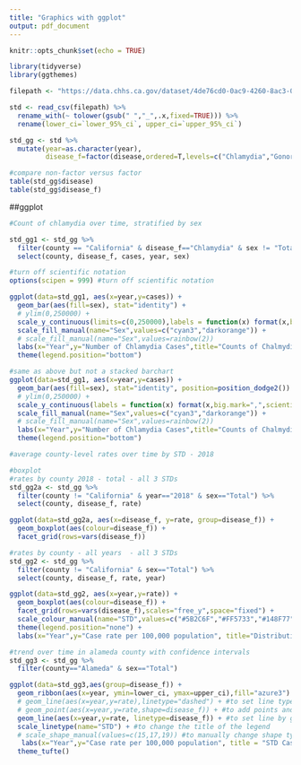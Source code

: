 ```yaml
---
title: "Graphics with ggplot"
output: pdf_document
---
```


```r
knitr::opts_chunk$set(echo = TRUE)

library(tidyverse)
library(ggthemes)

filepath <- "https://data.chhs.ca.gov/dataset/4de76cd0-0ac9-4260-8ac3-0637acb444fb/resource/563ba92b-8ac5-48ec-9afd-2f515bbbad66/download/stds-by-disease-county-year-sex.csv"

std <- read_csv(filepath) %>%
  rename_with(~ tolower(gsub(" ","_",.x,fixed=TRUE))) %>%
  rename(lower_ci=`lower_95%_ci`, upper_ci=`upper_95%_ci`)

std_gg <- std %>%
  mutate(year=as.character(year),
         disease_f=factor(disease,ordered=T,levels=c("Chlamydia","Gonorrhea","Early Syphilis")))

#compare non-factor versus factor
table(std_gg$disease)
table(std_gg$disease_f)

```

##ggplot

```r
#Count of chlamydia over time, stratified by sex

std_gg1 <- std_gg %>%
  filter(county == "California" & disease_f=="Chlamydia" & sex != "Total") %>%
  select(county, disease_f, cases, year, sex)

#turn off scientific notation
options(scipen = 999) #turn off scientific notation

ggplot(data=std_gg1, aes(x=year,y=cases)) +
  geom_bar(aes(fill=sex), stat="identity") +
  # ylim(0,250000) +
  scale_y_continuous(limits=c(0,250000),labels = function(x) format(x,big.mark=",",scientific=FALSE)) +
  scale_fill_manual(name="Sex",values=c("cyan3","darkorange")) +
  # scale_fill_manual(name="Sex",values=rainbow(2))
  labs(x="Year",y="Number of Chlamydia Cases",title="Counts of Chalmydia Cases by Sex in California, 2001-2018",caption="Data Source: California Department of Public Health") +
  theme(legend.position="bottom")

#same as above but not a stacked barchart
ggplot(data=std_gg1, aes(x=year,y=cases)) +
  geom_bar(aes(fill=sex), stat="identity", position=position_dodge2()) +
  # ylim(0,250000) +
  scale_y_continuous(labels = function(x) format(x,big.mark=",",scientific=FALSE)) +
  scale_fill_manual(name="Sex",values=c("cyan3","darkorange")) +
  # scale_fill_manual(name="Sex",values=rainbow(2))
  labs(x="Year",y="Number of Chlamydia Cases",title="Counts of Chalmydia Cases by Sex in California, 2001-2018",caption="Data Source: California Department of Public Health") +
  theme(legend.position="bottom")

```

```r
#average county-level rates over time by STD - 2018 

#boxplot
#rates by county 2018 - total - all 3 STDs 
std_gg2a <- std_gg %>%
  filter(county != "California" & year=="2018" & sex=="Total") %>%
  select(county, disease_f, rate)

ggplot(data=std_gg2a, aes(x=disease_f, y=rate, group=disease_f)) +
  geom_boxplot(aes(colour=disease_f)) +
  facet_grid(rows=vars(disease_f))

#rates by county - all years  - all 3 STDs
std_gg2 <- std_gg %>%
  filter(county != "California" & sex=="Total") %>%
  select(county, disease_f, rate, year)

ggplot(data=std_gg2, aes(x=year,y=rate)) +
  geom_boxplot(aes(colour=disease_f)) +
  facet_grid(rows=vars(disease_f),scales="free_y",space="fixed") +
  scale_colour_manual(name="STD",values=c("#5B2C6F","#FF5733","#148F77")) +
  theme(legend.position="none") +
  labs(x="Year",y="Case rate per 100,000 population", title="Distribution of STD case rates by county over time",subtitle="2001-2018",caption="Note: y-axes differ by STD and should be compared with caution.")

```

```r
#trend over time in alameda county with confidence intervals
std_gg3 <- std_gg %>%
  filter(county=="Alameda" & sex=="Total")

ggplot(data=std_gg3,aes(group=disease_f)) +
  geom_ribbon(aes(x=year, ymin=lower_ci, ymax=upper_ci),fill="azure3") +
  # geom_line(aes(x=year,y=rate),linetype="dashed") + #to set line type overall
  # geom_point(aes(x=year,y=rate,shape=disease_f)) + #to add points and choose shape by group
  geom_line(aes(x=year,y=rate, linetype=disease_f)) + #to set line by group
  scale_linetype(name="STD") + #to change the title of the legend
  # scale_shape_manual(values=c(15,17,19)) #to manually change shape types by group
   labs(x="Year",y="Case rate per 100,000 population", title = "STD Case Rates in Alameda County",subtitle="2001-2018",caption="Data is from CDPH. The grey bars represent 95% confidence intervals.") +
  theme_tufte()

```

